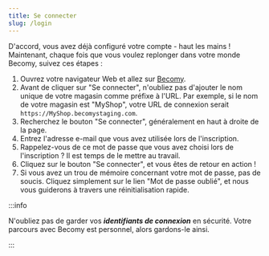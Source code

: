 ```yaml
---
title: Se connecter
slug: /login
---
```


D'accord, vous avez déjà configuré votre compte - haut les mains ! Maintenant, chaque fois que vous voulez replonger dans votre monde Becomy, suivez ces étapes :

1. Ouvrez votre navigateur Web et allez sur [Becomy](https://MyShop.becomystaging.com).
2. Avant de cliquer sur "Se connecter", n'oubliez pas d'ajouter le nom unique de votre magasin comme préfixe à l'URL. Par exemple, si le nom de votre magasin est "MyShop", votre URL de connexion serait `https://MyShop.becomystaging.com`.
3. Recherchez le bouton "Se connecter", généralement en haut à droite de la page.
4. Entrez l'adresse e-mail que vous avez utilisée lors de l'inscription.
5. Rappelez-vous de ce mot de passe que vous avez choisi lors de l'inscription ? Il est temps de le mettre au travail.
6. Cliquez sur le bouton "Se connecter", et vous êtes de retour en action !
7. Si vous avez un trou de mémoire concernant votre mot de passe, pas de soucis. Cliquez simplement sur le lien "Mot de passe oublié", et nous vous guiderons à travers une réinitialisation rapide.

:::info

N'oubliez pas de garder vos ***identifiants de connexion*** en sécurité. Votre parcours avec Becomy est personnel, alors gardons-le ainsi.

:::